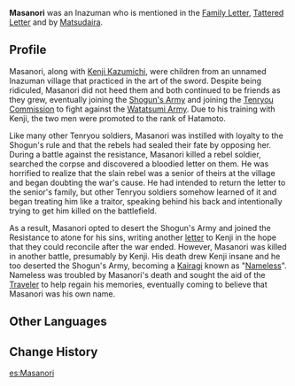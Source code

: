 {{About|the deceased character|the NPC|Nameless}}
{{Character Infobox
|type             = Mentioned
|deceased         = Past
|affiliation      = Tenryou Commission
|affiliationNote  = Formerly
|affiliation2     = Watatsumi Army
|region           = Inazuma
|location         = None
}}
'''Masanori''' {{Lang|ja=公義}} was an Inazuman who is mentioned in the [[Family Letter]], [[Tattered Letter]] and by [[Matsudaira]].

==Profile==
Masanori, along with [[Nameless|Kenji Kazumichi]], were children from an unnamed Inazuman village that practiced in the art of the sword. Despite being ridiculed, Masanori did not heed them and both continued to be friends as they grew, eventually joining the [[Shogun's Army]] and joining the [[Tenryou Commission]] to fight against the [[Watatsumi Army]]. Due to his training with Kenji, the two men were promoted to the rank of Hatamoto.

Like many other Tenryou soldiers, Masanori was instilled with loyalty to the Shogun's rule and that the rebels had sealed their fate by opposing her. During a battle against the resistance, Masanori killed a rebel soldier, searched the corpse and discovered a bloodied letter on them. He was horrified to realize that the slain rebel was a senior of theirs at the village and began doubting the war's cause. He had intended to return the letter to the senior's family, but other Tenryou soldiers somehow learned of it and began treating him like a traitor, speaking behind his back and intentionally trying to get him killed on the battlefield.

As a result, Masanori opted to desert the Shogun's Army and joined the Resistance to atone for his sins, writing another [[Tattered Letter|letter]] to Kenji in the hope that they could reconcile after the war ended. However, Masanori was killed in another battle, presumably by Kenji. His death drew Kenji insane and he too deserted the Shogun's Army, becoming a [[Kairagi]] known as "[[Nameless]]". Nameless was troubled by Masanori's death and sought the aid of the [[Traveler]] to help regain his memories, eventually coming to believe that Masanori was his own name.

==Other Languages==
{{Other Languages|default_hidden = 1
|en       = Masanori
|zhs      = 公义
|zhs_rm   = Gōngyì
|zht      = 公義
|zht_rm   = Gōngyì
|ja       = 公義
|ja_rm    = Masanori
|ko       = 마사노리
|ko_rm    = Masanori
|es       = Masanori
|fr       = Masanori
|ru       = Масанори
|th       = Masanori
|vi       = Masanori
|de       = Masanori
|id       = Masanori
|pt       = Masanori
|tr       = Masanori
|it       = Masanori
}}

==Change History==
{{Change History|introduced=2.0}}
<!--
==References==
{{Reflist}}-->

[[es:Masanori]]